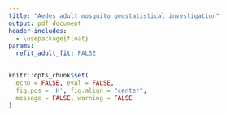 ```yaml
---
title: "Aedes adult mosquito geostatistical investigation"
output: pdf_document
header-includes:
  - \usepackage{float}
params:   
  refit_adult_fit: FALSE
---
```


```r
knitr::opts_chunk$set(
  echo = FALSE, eval = FALSE, 
  fig.pos = 'H', fig.align = "center",
  message = FALSE, warning = FALSE
)
```